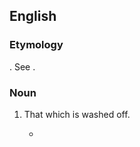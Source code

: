 ==English==

===Etymology===
{{etyl|LL.|en}} {{m|la|abluvio}}. See {{m|en|abluent}}.

===Noun===
{{en-noun|-}}

# {{lb|en|obsolete|rare}} That which is washed off.
#* {{quote-book|lang=en|year=1821|author=Timothy Dwight|title=Travels in New York and New England|url=http://books.google.com/books?id=MHIUAAAAYAAJ&pg=PA57&img=1&zoom=3&hl=en&sig=ACfU3U1CEB0UIGIwACWkcWpZwN9j-n2QPQ&ci=123%2C507%2C807%2C353&edge=0|volume=II|page=57|passage=This interval has been greatly extended towards Hadley since the settlement of this country. Several considerable lots have been washed away from the Hadley shore within sixty or seventy years and tracts equally large have been added to the Hatfield shore. It cannot be wondered at that this process of alluvion and '''abluvion''' which has gone on ever since the deluge or perhaps more correctly ever since Connecticut river broke down the ancient mound between Mount Tom and Mount Holyoke should produce even greater changes than these.}}